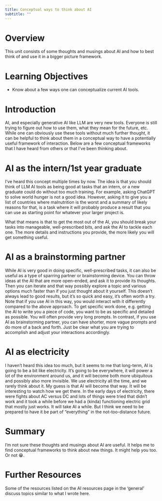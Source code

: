 ```yaml
---
title: Conceptual ways to think about AI
subtitle: ""
---
```





# Overview
This unit consists of some thoughts and musings about AI and how to best think of and use it in a bigger picture framework.


# Learning Objectives

* Know about a few ways one can conceptualize current AI tools.


# Introduction

AI, and especially generative AI like LLM are very new tools. Everyone is still trying to figure out how to use them, what they mean for the future, etc. While one can obviously use these tools without much further thought, it can be helpful to think about them in a conceptual way to have a potentially useful framework of interaction. Below are a few conceptual frameworks that I have heard from others or that I've been thinking about.


# AI as the intern/1st year graduate

I've heard this concept multiple times by now. The idea is that you should think of LLM AI tools as being good at tasks that an intern, or a new graduate could do without too much training. For example, asking ChatGPT to solve world hunger is not a good idea. However, asking it to give you a list of countries where malnutrition is the worst and a summary of likely reasons for that, is a task where it will probably produce a result that you can use as starting point for whatever your larger project is. 

What that means is that to get the most out of the AI, you should break your tasks into manageable, well-prescribed bits, and ask the AI to tackle each one. The more details and instructions you provide, the more likely you will get something useful.


# AI as a brainstorming partner

While AI is very good in doing specific, well-prescribed tasks, it can also be useful as a type of sparring partner or brainstorming device. You can throw ideas at the AI that are more open-ended, and ask it to provide its thoughts. Then you can iterate and that way possibly explore a topic and various options much faster than if you just thought about it yourself. This doesn't always lead to good results, but it's so quick and easy, it's often worth a try. Note that if you use AI in this way, you would interact with it differently compared to the above approach. To get specific work done, e.g. getting the AI to write you a piece of code, you want to be as specific and detailed as possible. You will often provide very long prompts. In contrast, if you use AI as brainstorming partner, you can have shorter, more vague prompts and do more of a back and forth. Just be clear what you are trying to accomplish and adjust your interactions accordingly.




# AI as electricity

I haven't heard this idea too much, but it seems to me that long-term, AI is going to be a bit like electricity. It's going to be everywhere, it will power a lot of the environment around us, and it will become both more ubiquitous and possibly also more invisible. We use electricity all the time, and we rarely think about it. My guess is that AI will become that way. It will be interesting to watch how we get there. In the early days of electricity, there were fights about AC versus DC and lots of things were tried that didn't work and it took a while before we had a (kinda) functioning electric grid that mostly just works. It will take AI a while. But I think we need to be prepared to have it be part of "everything" in the not-too-distance future.


# Summary

I'm not sure these thoughts and musings about AI are useful. It helps me to find conceptual frameworks to think about new things. It might help you too. Or not 😁. 



# Further Resources

Some of the resources listed on the AI resources page in the 'general' discuss topics similar to what I wrote here.




